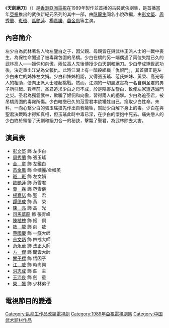 {{亞視劇集
| 中文劇名=天劍絕刀
| 英文劇名={{lang|en|Paragon of Sword & Knife}}
| 製作年份=1989年
| aTV-11首播日期=1989年10月10日－10月20日
| aTV-11首播時間={{nowrap|逢星期二至五 20:30－21:00（連廣告）}}
| 監製=[[李元科|李元科]]
| 集數=8
| 劇種=古裝武俠
| 製作公司=香港亞洲電視
| 主演=[[彭文堅|彭文堅]]、[[周秀蘭|周秀蘭]]、[[斑斑|斑　斑]]、[[區艷蓮|區艷蓮]]、<br/>[[葉霖|葉　霖]]、[[楊嘉諾|楊嘉諾]]、[[苗金鳳|苗金鳳]]
| 主題曲=奔放一生
| 作曲=[[徐日勤|徐日勤]]
| 填詞=[[林振強|林振強]]
| 主唱=[[陳潔靈|陳潔靈]]
}}
《'''天劍絕刀'''》（{{lang-en|'''Paragon of Sword & Knife'''}}）是[[香港|香港]][[亞洲電視|亞洲電視]]在1989年製作並首播的古裝武俠劇集，是首播當年[[亞視|亞視]]推出的武俠新紀元系列的其中一部，由[[臥龍生|臥龍生]]同名小說改編，由[[彭文堅|彭文堅]]、[[周秀蘭|周秀蘭]]、[[斑斑|斑斑]]、[[區艷蓮|區艷蓮]]、[[楊嘉諾|楊嘉諾]]、[[苗金鳳|苗金鳳]]等主演。

== 內容簡介 ==
左少白為武林著名人物左鑒白之子，因父親、母親皆在與武林正派人士的一戰中喪生，為保性命闖過了被毒霧包圍的吊橋。少白在橋的另一端偶遇了兩位失蹤已久的武林高人——姬侗和向傲，兩位高人先後傳授少白天劍和絕刀。少白學成絕世武功後，決定重出江湖為父報仇。此時江湖上有一暗殺組織「仇恨門」，其首領正是左少白未亡的姊姊左文娟。少白和姊姊相認，又得張玉瑤、范氏姊妹、黃榮、高光等人的相助，便向正派人士發起挑戰。然而，江湖的一切風波實為一名自稱圣君的男子所引起。數年前，圣君追求少白之母不成，於是陷害左鑒白，致使左家遭遇滅門之災。圣君為獨霸武林，欺騙了姬侗和向傲，習得兩人的絕學。少白為追圣君，被吊橋周圍的毒霧所傷。少白暗戀已久的范雪君本欲犧牲自己，換取少白性命。未料，一向心繫少白的張玉瑤搶先作出自我犧牲，幫助少白解下身上的毒。少白在與聖君決戰時才得知真相，但玉瑤此時中毒已深，在少白的懷抱中死去。痛失戀人的少白終於領悟了天劍和絕刀合一的秘訣，擊斃了聖君，為武林除去大害。

== 演員表 ==
*[[彭文堅|彭文堅]] 飾 左少白
*[[周秀蘭|周秀蘭]] 飾 張玉瑤
*[[金童　(演員)|金　童]] 飾 左鑑白
*[[苗金鳳|苗金鳳]] 飾 金幗麗/金幗英
*[[斑斑|斑　斑]] 飾 左文娟
*[[歐艷蓮|歐艷蓮]] 飾 范雪君
*[[葉霖|葉　霖]] 飾 范雪儀
*[[楊嘉諾|楊嘉諾]] 飾 聖　君
*[[譚德成|譚德成]] 飾 黃　榮
*[[陳亮_(演員)|陳　亮]] 飾 高　光
*[[司馬華龍|司馬華龍]] 飾 張青峰
*[[陳植槐|陳植槐]] 飾 姬　侗
*[[敖龍|敖　龍]] 飾 向　敖
*[[蔡國慶_(香港)|蔡國慶]] 飾 一癡大師
*[[佘文炳|佘文炳]] 飾 四戒大師
*[[范永華|范永華]] 飾 法正大師
*[[方傑_(演員)|方　傑]] 飾 閒雲大師
*[[關子標|關子標]] 飾 悟因子
*[[江威|江　威]] 飾 時尚興
*[[洪志成|洪志成]] 飾 莊　主
*[[王沛良|王沛良]] 飾 劍　童
*[[榮飆|榮　飆]] 飾 少林弟子

==電視節目的變遷==
{{電視節目的變遷
|電視台={{flagicon|Hong Kong}} [[亞洲電視|亞洲電視]][[本港台|本港台]]
|播放檔次=星期二至五 20:30-21:00 劇集時段
|節目名稱=-{天劍絕刀}-<br />（1989年10月10日 - 1989年10月20日）
|上一節目=[[白骨陰陽劍|白骨陰陽劍]]<br />（1989年9月26日 - 1989年10月6日）
|下一節目=[[仙鶴神針_(1989年電視劇)|仙鶴神針]]<br />（1989年10月24日 - 1989年11月3日）
}}

[[Category:臥龍生作品改編電視劇|Category:臥龍生作品改編電視劇]]
[[Category:1989年亞視電視劇集|Category:1989年亞視電視劇集]]
[[Category:中国武术题材作品|Category:中国武术题材作品]]